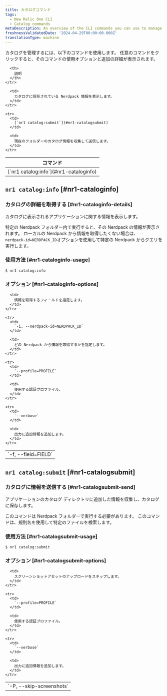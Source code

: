 ```yaml
---
title: カタログコマンド
tags:
  - New Relic One CLI
  - Catalog commands
metaDescription: An overview of the CLI commands you can use to manage your New Relic app catalog information.
freshnessValidatedDate: '2024-04-29T00:00:00.000Z'
translationType: machine
---
```


カタログを管理するには、以下のコマンドを使用します。 任意のコマンドをクリックすると、そのコマンドの使用オプションと追加の詳細が表示されます。

<table>
  <thead>
    <tr>
      <th>
        コマンド
      </th>

      <th>
        説明
      </th>
    </tr>
  </thead>

  <tbody>
    <tr>
      <td>
        [`nr1 catalog:info`](#nr1-cataloginfo)
      </td>

      <td>
        カタログに保存されている Nerdpack 情報を表示します。
      </td>
    </tr>

    <tr>
      <td>
        [`nr1 catalog:submit`](#nr1-catalogsubmit)
      </td>

      <td>
        現在のフォルダーのカタログ情報を収集して送信します。
      </td>
    </tr>
  </tbody>
</table>

## `nr1 catalog:info` [#nr1-cataloginfo]

### カタログの詳細を取得する [#nr1-cataloginfo-details]

カタログに表示されるアプリケーションに関する情報を表示します。

特定の Nerdpack フォルダー内で実行すると、その Nerdpack の情報が表示されます。 ローカルの Nerdpack から情報を取得したくない場合は、 `--nerdpack-id=NERDPACK_ID`オプションを使用して特定の Nerdpack からクエリを実行します。

### 使用方法 [#nr1-cataloginfo-usage]

`$ nr1 catalog:info`

### オプション [#nr1-cataloginfo-options]

<table>
  <tbody>
    <tr>
      <td>
        `-f, --field=FIELD`
      </td>

      <td>
        情報を取得するフィールドを指定します。
      </td>
    </tr>

    <tr>
      <td>
        `-i, --nerdpack-id=NERDPACK_ID`
      </td>

      <td>
        どの Nerdpack から情報を取得するかを指定します。
      </td>
    </tr>

    <tr>
      <td>
        `--profile=PROFILE`
      </td>

      <td>
        使用する認証プロファイル。
      </td>
    </tr>

    <tr>
      <td>
        `--verbose`
      </td>

      <td>
        出力に追加情報を追加します。
      </td>
    </tr>
  </tbody>
</table>

## `nr1 catalog:submit` [#nr1-catalogsubmit]

### カタログに情報を送信する [#nr1-catalogsubmit-send]

アプリケーションのカタログ ディレクトリに追加した情報を収集し、カタログに保存します。

このコマンドは Nerdpack フォルダーで実行する必要があります。 このコマンドは、規則名を使用して特定のファイルを検索します。

### 使用方法 [#nr1-catalogsubmit-usage]

`$ nr1 catalog:submit`

### オプション [#nr1-catalogsubmit-options]

<table>
  <tbody>
    <tr>
      <td>
        `-P, --skip-screenshots`
      </td>

      <td>
        スクリーンショットアセットのアップロードをスキップします。
      </td>
    </tr>

    <tr>
      <td>
        `--profile=PROFILE`
      </td>

      <td>
        使用する認証プロファイル。
      </td>
    </tr>

    <tr>
      <td>
        `--verbose`
      </td>

      <td>
        出力に追加情報を追加します。
      </td>
    </tr>
  </tbody>
</table>
